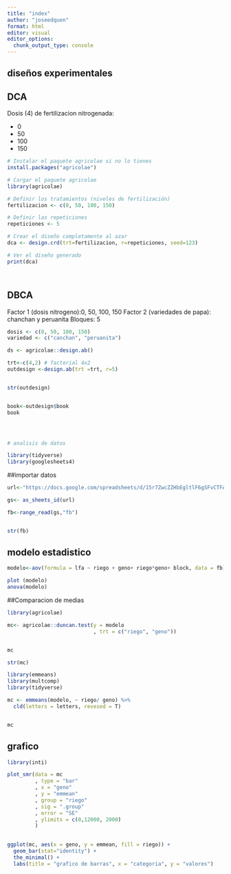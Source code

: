 ```yaml
---
title: "index"
author: "joseedquen"
format: html
editor: visual
editor_options: 
  chunk_output_type: console
---
```


## diseños experimentales

## DCA

Dosis (4) de fertilizacion nitrogenada:

-   0
-   50
-   100
-   150

```r

# Instalar el paquete agricolae si no lo tienes
install.packages("agricolae")

# Cargar el paquete agricolae
library(agricolae)

# Definir los tratamientos (niveles de fertilización)
fertilizacion <- c(0, 50, 100, 150)

# Definir las repeticiones
repeticiones <- 5

# Crear el diseño completamente al azar
dca <- design.crd(trt=fertilizacion, r=repeticiones, seed=123)

# Ver el diseño generado
print(dca)




```

## DBCA

Factor 1 (dosis nitrogeno):0, 50, 100, 150 Factor 2 (variedades de papa): chanchan y peruanita Bloques: 5

```r
dosis <- c(0, 50, 100, 150)
variedad <- c("canchan", "peruanita")

ds <- agricolae::design.ab()

trt<-c(4,2) # factorial 4x2
outdesign <-design.ab(trt =trt, r=5)


str(outdesign)


book<-outdesign$book
book




# analisis de datos
```

```r
library(tidyverse)
library(googlesheets4)

```

##importar datos

```r
url<-"https://docs.google.com/spreadsheets/d/15r7ZwcZZHbEgltlF6gSFvCTFA-CFzVBWwg3mFlRyKPs/edit?gid=172957346#gid=172957346"

gs<- as_sheets_id(url)

fb<-range_read(gs,"fb")


str(fb)
```

## modelo estadistico

```r
modelo<-aov(formula = lfa ~ riego + geno+ riego*geno+ block, data = fb)

plot (modelo)
anova(modelo)
```

##Comparacion de medias

```r
library(agricolae)

mc<- agricolae::duncan.test(y = modelo
                            , trt = c("riego", "geno"))


mc

str(mc)


```

```r
library(emmeans)
library(multcomp)
library(tidyverse)

mc <- emmeans(modelo, ~ riego/ geno) %>%
  cld(letters = letters, revesed = T)


mc
```

## grafico

```r
library(inti)

plot_smr(data = mc
         , type = "bar"
         , x = "geno"
         , y = "emmean"
         , group = "riego"
         , sig = ".group"
         , error = "SE"
         , ylimits = c(0,12000, 2000)
         )
           
```

```r
ggplot(mc, aes(x = geno, y = emmean, fill = riego)) +
  geom_bar(stat="identity") + 
  the_minimal() +
  labs(title = "grafico de barras", x = "categoria", y = "valores")


```
